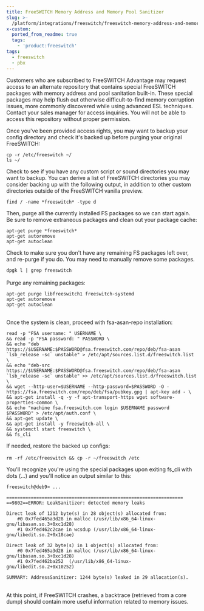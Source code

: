 ```yaml
---
title: FreeSWITCH Memory Address and Memory Pool Sanitizer
slug: >-
  /platform/integrations/freeswitch/freeswitch-memory-address-and-memory-pool-sanitizer
x-custom:
  ported_from_readme: true
  tags:
    - 'product:freeswitch'
tags:
  - freeswitch
  - pbx
---
```



Customers who are subscribed to FreeSWITCH Advantage may request access to an alternate repository that contains special FreeSWITCH packages with memory address and pool sanitation built-in. These special packages may help flush out otherwise difficult-to-find memory corruption issues, more commonly discovered while using advanced ESL techniques. Contact your sales manager for access inquiries. You will not be able to access this repository without proper permission.

Once you've been provided access rights, you may want to backup your config directory and check it's backed up before purging your original FreeSWITCH:

```
cp -r /etc/freeswitch ~/
ls ~/
```

Check to see if you have any custom script or sound directories you may want to backup. You can derive a list of FreeSWITCH directories you may consider backing up with the following output, in addition to other custom directories outside of the FreeSWITCH vanilla preview.

`find / -name *freeswitch* -type d`

Then, purge all the currently installed FS packages so we can start again. Be sure to remove extraneous packages and clean out your package cache:

```
apt-get purge *freeswitch*
apt-get autoremove
apt-get autoclean
```

​​​​​​​Check to make sure you don't have any remaining FS packages left over, and re-purge if you do. You may need to manually remove some packages.

`dpgk l | grep freeswitch`  
​​​​​​​  
Purge any remaining packages:

```
​​​​​​​apt-get purge libfreeswitch1 freeswitch-systemd
apt-get autoremove
apt-get autoclean
```

​​​​​​​  
Once the system is clean, proceed with fsa-asan-repo installation:

```shell
read -p "FSA username: " USERNAME \
&& read -p "FSA password: " PASSWORD \
&& echo "deb https://$USERNAME:$PASSWORD@fsa.freeswitch.com/repo/deb/fsa-asan `lsb_release -sc` unstable" > /etc/apt/sources.list.d/freeswitch.list \
&& echo "deb-src https://$USERNAME:$PASSWORD@fsa.freeswitch.com/repo/deb/fsa-asan `lsb_release -sc` unstable" >> /etc/apt/sources.list.d/freeswitch.list \
&& wget --http-user=$USERNAME --http-password=$PASSWORD -O - https://fsa.freeswitch.com/repo/deb/fsa/pubkey.gpg | apt-key add - \
&& apt-get install -q -y -f apt-transport-https wget software-properties-common \
&& echo "machine fsa.freeswitch.com login $USERNAME password $PASSWORD" > /etc/apt/auth.conf \
&& apt-get update \
&& apt-get install -y freeswitch-all \
&& systemctl start freeswitch \
&& fs_cli
```

If needed, restore the backed up configs:

​​​​​​​`rm -rf /etc/freeswitch && cp -r ~/freeswitch /etc`

​​​​​​​You'll recognize you're using the special packages upon exiting fs_cli with dots (...) and you'll notice an output similar to this:

```
​​​​​​​freeswitch@deb9> ...

=================================================================
==9802==ERROR: LeakSanitizer: detected memory leaks

Direct leak of 1212 byte(s) in 28 object(s) allocated from:
    #0 0x7fed465a3d28 in malloc (/usr/lib/x86_64-linux-gnu/libasan.so.3+0xc1d28)
    #1 0x7fed462c2cae in wcsdup (/usr/lib/x86_64-linux-gnu/libedit.so.2+0x18cae)

Direct leak of 32 byte(s) in 1 object(s) allocated from:
    #0 0x7fed465a3d28 in malloc (/usr/lib/x86_64-linux-gnu/libasan.so.3+0xc1d28)
    #1 0x7fed462ba252  (/usr/lib/x86_64-linux-gnu/libedit.so.2+0x10252)

SUMMARY: AddressSanitizer: 1244 byte(s) leaked in 29 allocation(s).
```

​​​​​​​  
At this point, if FreeSWITCH crashes, a backtrace (retrieved from a core dump) should contain more useful information related to memory issues.
